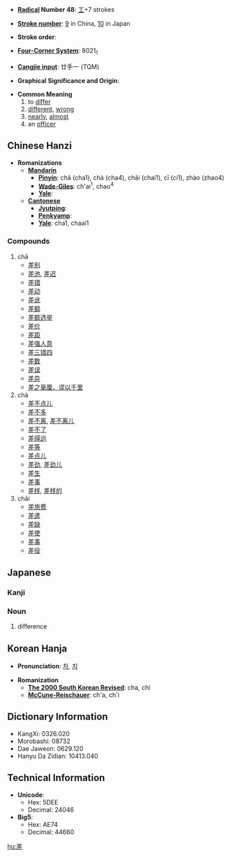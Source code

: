 * '''[[Wiktionary:Chinese radical index| Radical]] Number 48''': [[Wiktionary:Chinese radical index 工|工]]+7 strokes

* '''[[Wiktionary:Chinese total strokes index|Stroke number]]''': [[Wiktionary:Chinese total strokes index 9|9]] in China, [[Wiktionary:Chinese total strokes index 10|10]] in Japan

* '''Stroke order''': 

* '''[[Wiktionary:Chinese four corner index|Four-Corner System]]''': 8021<sub>1</sub>

* '''[[Wiktionary:Chinese Cangjie index|Cangjie input]]''': 廿手一 (TQM)

* '''Graphical Significance and Origin''': 

* '''Common Meaning'''
*#to [[differ]]
*# [[different]], [[wrong]]
*# [[nearly]], [[almost]]
*# an [[officer]]

== Chinese Hanzi ==

* '''Romanizations'''
** '''[[Mandarin]]'''
*** '''[[Pinyin]]''': chā (cha1), chà (cha4), chāi (chai1), cī (ci1), zhào (zhao4)
*** '''[[Wade-Giles]]''': ch'ai<sup>1</sup>, chao<sup>4</sup>
*** '''[[Yale]]''': 
** '''[[Cantonese]]'''
*** '''[[Jyutping]]''':
*** '''[[Penkyamp]]''': 
*** '''[[Yale]]''': cha1, chaai1

===Compounds===
#chā
#*[[差别]]
#*[[差池]], [[差迟]]
#*[[差错]]
#*[[差动]]
#*[[差讹]]
#*[[差额]]
#*[[差额选举]]
#*[[差价]]
#*[[差距]]
#*[[差强人意]]
#*[[差三错四]]
#*[[差数]]
#*[[差误]]
#*[[差异]]
#*[[差之毫厘，谬以千里]]
#chà
#*[[差不点儿]]
#*[[差不多]]
#*[[差不离]], [[差不离儿]]
#*[[差不了]]
#*[[差得远]]
#*[[差等]]
#*[[差点儿]]
#*[[差劲]], [[差劲儿]]
#*[[差生]]
#*[[差事]]
#*[[差样]], [[差样的]]
#chāi
#*[[差旅费]]
#*[[差遣]]
#*[[差缺]]
#*[[差使]]
#*[[差事]]
#*[[差役]]

==Japanese==
===Kanji===
{{kanji2|[[し]] ([[shi]]), [[さ]] ([[sa]])|[[さす]] ([[sasu]]), [[たがう]] ([[tagau]]), [[たがい]] ([[tagai]])}}
===Noun===
{{janoun|さ|sa}}
# difference

== Korean Hanja ==

* '''Pronunciation''': [[차]], [[치]]

* '''Romanization'''
** '''[[The 2000 South Korean Revised Romanization|The 2000 South Korean Revised]]''': cha, chi
** '''[[McCune-Reischauer]]''': ch'a, ch'i

== Dictionary Information ==

* KangXi: 0326.020
* Morobashi: 08732
* Dae Jaweon: 0629.120
* Hanyu Da Zidian: 10413.040

== Technical Information ==

* '''Unicode''':
** Hex: 5DEE
** Decimal: 24046
* '''Big5''':
** Hex: AE74
** Decimal: 44660

[[hu:差]]